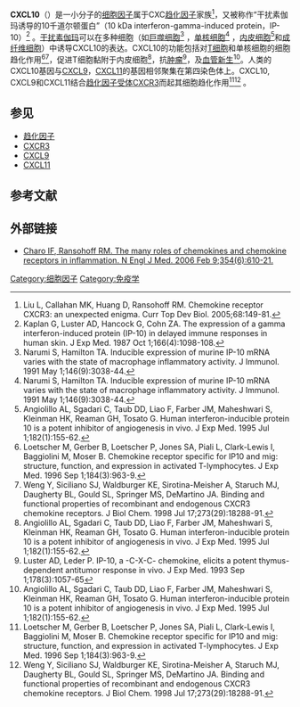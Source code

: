 {{infobox_gene}}
'''CXCL10'''（{{lang-en|C-X-C motif chemokine 10}}）是一小分子的[[细胞因子|细胞因子]]属于CXC[[趋化因子|趋化因子]]家族<ref>Liu L, Callahan MK, Huang D, Ransohoff RM. Chemokine receptor CXCR3: an unexpected enigma. Curr Top Dev Biol. 2005;68:149-81.</ref>，又被称作“干扰素伽玛诱导的10千道尔顿蛋白”（10 kDa interferon-gamma-induced protein，IP-10）<ref>Kaplan G, Luster AD, Hancock G, Cohn ZA. The expression of a gamma interferon-induced protein (IP-10) in delayed immune responses in human skin. J Exp Med. 1987 Oct 1;166(4):1098-108.</ref> 。[[干扰素伽玛|干扰素伽玛]]可以在多种细胞（如[[巨噬细胞|巨噬细胞]]<ref name=nor>Narumi S, Hamilton TA. Inducible expression of murine IP-10 mRNA varies with the state of macrophage inflammatory activity. J Immunol. 1991 May 1;146(9):3038-44.</ref> ，[[单核细胞|单核细胞]]<ref name=nor>Narumi S, Hamilton TA. Inducible expression of murine IP-10 mRNA varies with the state of macrophage inflammatory activity. J Immunol. 1991 May 1;146(9):3038-44.</ref> ，[[内皮细胞|内皮细胞]]<ref name=ang>Angiolillo AL, Sgadari C, Taub DD, Liao F, Farber JM, Maheshwari S, Kleinman HK, Reaman GH, Tosato G. Human interferon-inducible protein 10 is a potent inhibitor of angiogenesis in vivo. J Exp Med. 1995 Jul 1;182(1):155-62.</ref>和[[成纤维细胞|成纤维细胞]]）中诱导CXCL10的表达。CXCL10的功能包括对[[T细胞|T细胞]]和单核细胞的细胞趋化作用<ref name=chemo>Loetscher M, Gerber B, Loetscher P, Jones SA, Piali L, Clark-Lewis I, Baggiolini M, Moser B. Chemokine receptor specific for IP10 and mig: structure, function, and expression in activated T-lymphocytes. J Exp Med. 1996 Sep 1;184(3):963-9.</ref><ref name=fun>Weng Y, Siciliano SJ, Waldburger KE, Sirotina-Meisher A, Staruch MJ, Daugherty BL, Gould SL, Springer MS, DeMartino JA. Binding and functional properties of recombinant and endogenous CXCR3 chemokine receptors. J Biol Chem. 1998 Jul 17;273(29):18288-91.</ref>，促进T细胞黏附于内皮细胞<ref name=ang>Angiolillo AL, Sgadari C, Taub DD, Liao F, Farber JM, Maheshwari S, Kleinman HK, Reaman GH, Tosato G. Human interferon-inducible protein 10 is a potent inhibitor of angiogenesis in vivo. J Exp Med. 1995 Jul 1;182(1):155-62.</ref>，抗[[肿瘤|肿瘤]]<ref>Luster AD, Leder P. IP-10, a -C-X-C- chemokine, elicits a potent thymus-dependent antitumor response in vivo. J Exp Med. 1993 Sep 1;178(3):1057-65</ref>，及[[血管新生|血管新生]]<ref name=ang>Angiolillo AL, Sgadari C, Taub DD, Liao F, Farber JM, Maheshwari S, Kleinman HK, Reaman GH, Tosato G. Human interferon-inducible protein 10 is a potent inhibitor of angiogenesis in vivo. J Exp Med. 1995 Jul 1;182(1):155-62.</ref>。人类的CXCL10基因与[[CXCL9|CXCL9]]，[[CXCL11|CXCL11]]的基因相邻聚集在第四染色体上。CXCL10, CXCL9和CXCL11结合[[趋化因子受体|趋化因子受体]][[CXCR3|CXCR3]]而起其细胞趋化作用<ref name=chemo>Loetscher M, Gerber B, Loetscher P, Jones SA, Piali L, Clark-Lewis I, Baggiolini M, Moser B. Chemokine receptor specific for IP10 and mig: structure, function, and expression in activated T-lymphocytes. J Exp Med. 1996 Sep 1;184(3):963-9.</ref><ref name=fun>Weng Y, Siciliano SJ, Waldburger KE, Sirotina-Meisher A, Staruch MJ, Daugherty BL, Gould SL, Springer MS, DeMartino JA. Binding and functional properties of recombinant and endogenous CXCR3 chemokine receptors. J Biol Chem. 1998 Jul 17;273(29):18288-91.</ref> 。

== 参见 ==
* [[趋化因子|趋化因子]]
* [[CXCR3|CXCR3]]
* [[CXCL9|CXCL9]]
* [[CXCL11|CXCL11]]

== 参考文献 ==
<div class="references-small">
<references />
</div>

== 外部链接 ==
* [http://content.nejm.org/cgi/content/extract/354/6/610 Charo IF, Ransohoff RM. The many roles of chemokines and chemokine receptors in inflammation. N Engl J Med. 2006 Feb 9;354(6):610-21.]{{Wayback|url=http://content.nejm.org/cgi/content/extract/354/6/610 |date=20070110225703 }}

{{细胞因子}}

[[Category:细胞因子|Category:细胞因子]]
[[Category:免疫学|Category:免疫学]]